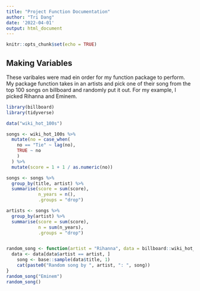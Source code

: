 ```yaml
---
title: "Project Function Documentation"
author: "Tri Dang"
date: '2022-04-01'
output: html_document
---
```


```r
knitr::opts_chunk$set(echo = TRUE)
```

## Making Variables

These varibales were mad ein order for my function package to perform. My package function takes in an artists and pick one of their song from the top 100 songs on billboard and randomly put it out. For my example, I picked Rihanna and Eminem. 

```r
library(billboard)
library(tidyverse)

data("wiki_hot_100s")

songs <- wiki_hot_100s %>%
  mutate(no = case_when(
    no == "Tie" ~ lag(no),
    TRUE ~ no
    )
  ) %>%
  mutate(score = 1 + 1 / as.numeric(no))

songs <- songs %>%
  group_by(title, artist) %>%
  summarise(score = sum(score),
            n_years = n(),
            .groups = "drop")

artists <- songs %>%
  group_by(artist) %>%
  summarise(score = sum(score),
            n = sum(n_years),
            .groups = "drop")


random_song <- function(artist = "Rihanna", data = billboard::wiki_hot_100s){
  data <- data[data$artist == artist, ]
    song <- base::sample(data$title, 1)
    cat(paste0("Random song by ", artist, ": ", song))
}
random_song("Eminem")
random_song()


```





